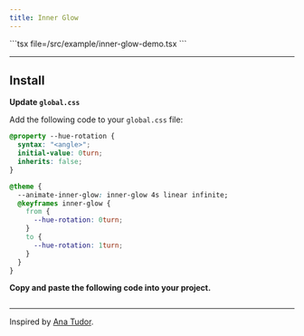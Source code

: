 ```yaml
---
title: Inner Glow
---
```


<Tabs>
  <Tab value="Preview"><ComponentPreview name="inner-glow-demo" /></Tab>
  <Tab value="Code">
    ```tsx file=<rootDir>/src/example/inner-glow-demo.tsx
    ```
  </Tab>
</Tabs>

---

## Install

**Update `global.css`**

Add the following code to your `global.css` file:

```css
@property --hue-rotation {
  syntax: "<angle>";
  initial-value: 0turn;
  inherits: false;
}

@theme {
  --animate-inner-glow: inner-glow 4s linear infinite;
  @keyframes inner-glow {
    from {
      --hue-rotation: 0turn;
    }
    to {
      --hue-rotation: 1turn;
    }
  }
}
```

**Copy and paste the following code into your project.**

```tsx file=<rootDir>/src/registry/inner-glow.tsx
```

---

Inspired by [Ana Tudor](https://bsky.app/profile/anatudor.bsky.social/post/3lbvxdgxxac24).